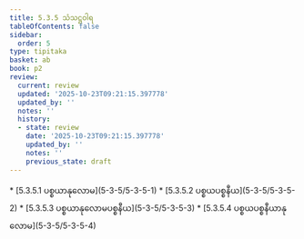 ```yaml
---
title: 5.3.5 သံသဋ္ဌဝါရ
tableOfContents: false
sidebar:
  order: 5
type: tipitaka
basket: ab
book: p2
review:
  current: review
  updated: '2025-10-23T09:21:15.397778'
  updated_by: ''
  notes: ''
  history:
  - state: review
    date: '2025-10-23T09:21:15.397778'
    updated_by: ''
    notes: ''
    previous_state: draft
---
```



<ReviewStatus review={frontmatter.review} showDetails={true} />

<HypothesisAnnotation frontmatter={frontmatter} />

<DynamicBreadcrumb />



<TableOfContents book="p2" section="5.3.5">
* [5.3.5.1 ပစ္စယာနုလောမ](5-3-5/5-3-5-1)
* [5.3.5.2 ပစ္စယပစ္စနီယ](5-3-5/5-3-5-2)
* [5.3.5.3 ပစ္စယာနုလောမပစ္စနီယ](5-3-5/5-3-5-3)
* [5.3.5.4 ပစ္စယပစ္စနီယာနုလောမ](5-3-5/5-3-5-4)
</TableOfContents>